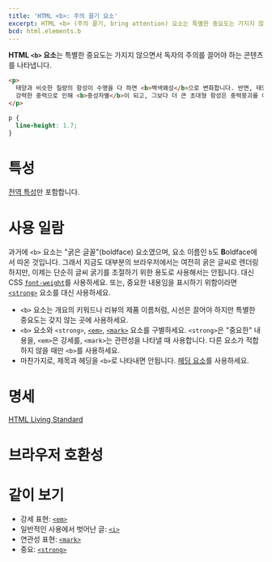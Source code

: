 ```yaml
---
title: 'HTML <b>: 주의 끌기 요소'
excerpt: HTML <b> (주의 끌기, bring attention) 요소는 특별한 중요도는 가지지 않으면서 독자의 주의를 끌어야 하는 콘텐츠를 나타냅니다.
bcd: html.elements.b
---
```


**HTML `<b>` 요소**는 특별한 중요도는 가지지 않으면서 독자의 주의를 끌어야 하는 콘텐츠를 나타냅니다.

<HTMLDemo height={120}>

```html
<p>
  태양과 비슷한 질량의 항성이 수명을 다 하면 <b>백색왜성</b>으로 변화합니다. 반면, 태양 질량의 약 세 배 정도의 항성은
  강력한 중력으로 인해 <b>중성자별</b>이 되고, 그보다 더 큰 초대형 항성은 중력붕괴를 이기지 못해 <b>블랙홀</b>이 됩니다.
</p>
```

```css hidden
p {
  line-height: 1.7;
}
```

</HTMLDemo>

# 특성

[전역 특성](/docs/Web/HTML/Global_attributes)만 포함합니다.

# 사용 일람

과거에 `<b>` 요소는 "굵은 글꼴"(boldface) 요소였으며, 요소 이름인 `b`도 **B**oldface에서 따온 것입니다. 그래서 지금도 대부분의 브라우저에서는 여전히 굵은 글씨로 렌더링 하지만, 이제는 단순히 글씨 굵기를 조절하기 위한 용도로 사용해서는 안됩니다. 대신 CSS [`font-weight`](/docs/Web/CSS/font-weight)를 사용하세요. 또는, 중요한 내용임을 표시하기 위함이라면 [`<strong>`](./strong) 요소를 대신 사용하세요.

- `<b>` 요소는 개요의 키워드나 리뷰의 제품 이름처럼, 시선은 끌어야 하지만 특별한 중요도는 갖지 않는 곳에 사용하세요.
- `<b>` 요소와 `<strong>`, [`<em>`](./em), [`<mark>`](./mark) 요소를 구별하세요. `<strong>`은 "중요한" 내용을, `<em>`은 강세를, `<mark>`는 관련성을 나타낼 때 사용합니다. 다른 요소가 적합하지 않을 때만 `<b>`를 사용하세요.
- 마찬가지로, 제목과 헤딩을 `<b>`로 나타내면 안됩니다. [헤딩 요소](./Heading_Elements)를 사용하세요.

# 명세

[HTML Living Standard](https://html.spec.whatwg.org/multipage/semantics.html#the-b-element)

# 브라우저 호환성

<BrowserCompat data={bcd} />

# 같이 보기

- 강세 표현: [`<em>`](./em)
- 일반적인 사용에서 벗어난 글: [`<i>`](./i)
- 연관성 표현: [`<mark>`](./mark)
- 중요: [`<strong>`](./strong)
